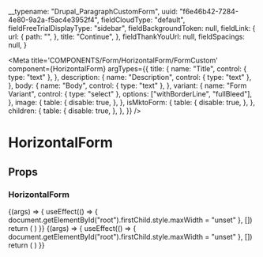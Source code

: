 
  __typename: "Drupal_ParagraphCustomForm",
  uuid: "f6e46b42-7284-4e80-9a2a-f5ac4e3952f4",
  fieldCloudType: "default",
  fieldFreeTrialDisplayType: "sidebar",
  fieldBackgroundToken: null,
  fieldLink: {
    url: {
      path: "",
    },
    title: "Continue",
  },
  fieldThankYouUrl: null,
  fieldSpacings: null,
}

<Meta
  title='COMPONENTS/Form/HorizontalForm/FormCustom'
  component={HorizontalForm}
  argTypes={{
    title: {
      name: "Title",
      control: { type: "text" },
    },
    description: {
      name: "Description",
      control: { type: "text" },
    },
    body: {
      name: "Body",
      control: { type: "text" },
    },
    variant: {
      name: "Form Variant",
      control: { type: "select" },
      options: ["withBorderLine", "fullBleed"],
    },
    image: {
      table: {
        disable: true,
      },
    },
    isMktoForm: {
      table: {
        disable: true,
      },
    },
    children: {
      table: {
        disable: true,
      },
    },
  }}
/>

# HorizontalForm

## Props

<Props of={HorizontalForm} />

### HorizontalForm

<Preview>
  <Story name='fullBleed'>
    {(args) => {
      useEffect(() => {
        document.getElementById("root").firstChild.style.maxWidth = "unset"
      }, [])
      return (
        <HorizontalForm
          title={args.title || "Tell us more about yourself"}
          description={args.description || "Short description, if necessary"}
          body={args.body || ""}
          variant={args.variant || "fullBleed"}
          image={args.variant === "fullBleed" ? { src: img2 } : { src: img }}
        >
          <FormCustom entity={customFormEntity} hasOptionalFields={false} />
        </HorizontalForm>
      )
    }}
  </Story>
</Preview>

<Preview>
  <Story name='withBorderLine'>
    {(args) => {
      useEffect(() => {
        document.getElementById("root").firstChild.style.maxWidth = "unset"
      }, [])
      return (
        <HorizontalForm
          title={args.title || "Tell us more about yourself"}
          description={args.description || "Short description, if necessary"}
          body={args.body || ""}
          variant={args.variant || "withBorderLine"}
          image={args.variant === "fullBleed" ? { src: img2 } : { src: img }}
        >
          <FormCustom entity={customFormEntity} hasOptionalFields={false} />
        </HorizontalForm>
      )
    }}
  </Story>
</Preview>
